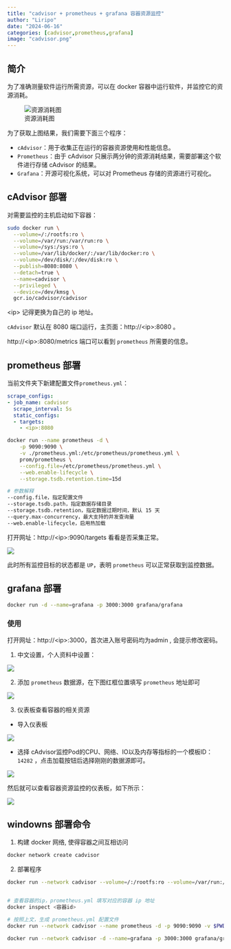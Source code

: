```yaml
---
title: "cadvisor + prometheus + grafana 容器资源监控"
author: "Liripo"
date: "2024-06-16"
categories: [cadvisor,prometheus,grafana]
image: "cadvisor.png"
---
```


## 简介

为了准确测量软件运行所需资源，可以在 docker 容器中运行软件，并监控它的资源消耗。

![资源消耗图](./cpu_mem.png)

为了获取上图结果，我们需要下面三个程序：

-   `cAdvisor`：用于收集正在运行的容器资源使用和性能信息。
-   `Prometheus`：由于 cAdvisor 只展示两分钟的资源消耗结果，需要部署这个软件进行存储 cAdvisor 的结果。
-   `Grafana`：开源可视化系统，可以对 Prometheus 存储的资源进行可视化。

## cAdvisor 部署

对需要监控的主机启动如下容器：

``` bash
sudo docker run \
  --volume=/:/rootfs:ro \
  --volume=/var/run:/var/run:ro \
  --volume=/sys:/sys:ro \
  --volume=/var/lib/docker/:/var/lib/docker:ro \
  --volume=/dev/disk/:/dev/disk:ro \
  --publish=8080:8080 \
  --detach=true \
  --name=cadvisor \
  --privileged \
  --device=/dev/kmsg \
  gcr.io/cadvisor/cadvisor
```

::: callout-tip
\<ip\> 记得更换为自己的 ip 地址。
:::

`cAdvisor` 默认在 8080 端口运行，主页面：http://\<ip\>:8080 。

http://\<ip\>:8080/metrics 端口可以看到 `prometheus` 所需要的信息。

## prometheus 部署

当前文件夹下新建配置文件`prometheus.yml`：

``` .yaml
scrape_configs:
- job_name: cadvisor
  scrape_interval: 5s
  static_configs:
  - targets:
    - <ip>:8080
```

``` bash
docker run --name prometheus -d \
    -p 9090:9090 \
    -v ./prometheus.yml:/etc/prometheus/prometheus.yml \
    prom/prometheus \
    --config.file=/etc/prometheus/prometheus.yml \
    --web.enable-lifecycle \
    --storage.tsdb.retention.time=15d

# 参数解释
--config.file，指定配置文件
--storage.tsdb.path，指定数据存储目录
--storage.tsdb.retention，指定数据过期时间，默认 15 天
--query.max-concurrency，最大支持的并发查询量
--web.enable-lifecycle，启用热加载
```

打开网址：http://\<ip\>:9090/targets 看看是否采集正常。

![](./target.jpg)

此时所有监控目标的状态都是 `UP`，表明 `prometheus` 可以正常获取到监控数据。

## grafana 部署

``` bash
docker run -d --name=grafana -p 3000:3000 grafana/grafana
```

### 使用

打开网址：http://\<ip\>:3000，首次进入账号密码均为admin , 会提示修改密码。

1.  中文设置，个人资料中设置：

![](set_cn.png)

2.  添加 `prometheus` 数据源，在下图红框位置填写 `prometheus` 地址即可

![](./add_source.png)

3.  仪表板查看容器的相关资源

-   导入仪表板

![](import.png)

-   选择 cAdvisor监控Pod的CPU、网络、IO以及内存等指标的一个模板ID：`14282` ，点击加载按钮后选择刚刚的数据源即可。

![](id.png)

然后就可以查看容器资源监控的仪表板，如下所示：

![](dashboard.png)


## windowns 部署命令
1. 构建 docker 网络, 使得容器之间互相访问

```.bash
docker network create cadvisor
```

2. 部署程序

```.bash
docker run --network cadvisor --volume=/:/rootfs:ro --volume=/var/run:/var/run:ro --volume=/sys:/sys:ro --volume=/var/lib/docker/:/var/lib/docker:ro --volume=/dev/disk/:/dev/disk:ro --publish=8080:8080 --detach=true --name=cadvisor --privileged --device=/dev/kmsg gcr.io/cadvisor/cadvisor


# 查看容器的ip，prometheus.yml 填写对应的容器 ip 地址
docker inspect <容器id>

# 按照上文，生成 prometheus.yml 配置文件
docker run --network cadvisor --name prometheus -d -p 9090:9090 -v $PWD\prometheus.yml:/etc/prometheus/prometheus.yml prom/prometheus --config.file=/etc/prometheus/prometheus.yml --web.enable-lifecycle --storage.tsdb.retention.time=15d

docker run --network cadvisor -d --name=grafana -p 3000:3000 grafana/grafana

```